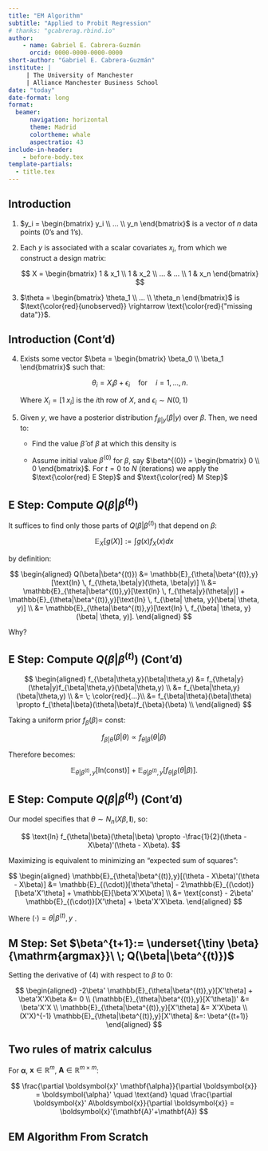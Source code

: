 ```yaml
---
title: "EM Algorithm"
subtitle: "Applied to Probit Regression"
# thanks: "gcabrerag.rbind.io"
author: 
    - name: Gabriel E. Cabrera-Guzmán
      orcid: 0000-0000-0000-0000
short-author: "Gabriel E. Cabrera-Guzmán"
institute: | 
     | The University of Manchester
     | Alliance Manchester Business School
date: "today"
date-format: long
format:
  beamer:
      navigation: horizontal
      theme: Madrid
      colortheme: whale
      aspectratio: 43
include-in-header: 
    - before-body.tex
template-partials:
  - title.tex
---
```


## Introduction

1. $y_i = \begin{bmatrix} y_i \\ ... \\ y_n \end{bmatrix}$ is a vector of $n$ data points (0's and 1's).

2. Each $y$ is associated with a scalar covariates $x_i$, from which we construct a design matrix:

    $$
    X = \begin{bmatrix} 1 & x_1 \\ 
                1 & x_2 \\ 
                ... & ... \\ 
                1 & x_n 
    \end{bmatrix}
    $$

3. $\theta = \begin{bmatrix} \theta_1 \\ ... \\ \theta_n \end{bmatrix}$ is $\text{\color{red}{unobserved}} \rightarrow \text{\color{red}{"missing data"}}$.

## Introduction (Cont'd)

4. Exists some vector $\beta = \begin{bmatrix} \beta_0 \\ \beta_1 \end{bmatrix}$ such that:

    $$
    \theta_i = X_i\beta + \epsilon_i \quad \text{for} \quad i = 1,...,n.
    $$
    
    Where $X_i = [1 \; x_i]$ is the $i$th row of $X$, and $\epsilon_i \sim N(0,1)$

5. Given $y$, we have a posterior distribution $f_{\beta|y}(\beta|y)$ over $\beta$. Then, we need to: \medskip

    * Find the value $\hat{\beta}$ of $\beta$ at which this density is \underline{highest}

    * Assume initial value $\beta^{(0)}$ for $\beta$, say $\beta^{(0)} = \begin{bmatrix} 0 \\ 0 \end{bmatrix}$. For $t=0$ to $N$ (iterations) we apply the  $\text{\color{red} E Step}$ and $\text{\color{red} M Step}$

## **E Step**: Compute $Q(\beta|\beta^{(t)})$

It suffices to find only those parts of $Q(\beta|\beta^{(t)})$ that depend on $\beta$:

$$
\mathbb{E}_X[g(X)]:=\int g(x) f_{X}(x) dx
$$

by definition:

$$
\begin{aligned}
Q(\beta|\beta^{(t)}) &= \mathbb{E}_{\theta|\beta^{(t)},y}[\text{ln} \, f_{\theta,\beta|y}(\theta, \beta|y)] \\
&= \mathbb{E}_{\theta|\beta^{(t)},y}[\text{ln} \, f_{\theta|y}(\theta|y)] +     \mathbb{E}_{\theta|\beta^{(t)},y}[\text{ln} \, f_{\beta| \theta, y}(\beta| \theta, y)] \\
&= \mathbb{E}_{\theta|\beta^{(t)},y}[\text{ln} \, f_{\beta| \theta, y}(\beta| \theta, y)].
\end{aligned}
$$

Why?

## **E Step**: Compute $Q(\beta|\beta^{(t)})$ (Cont'd)

$$
\begin{aligned}
f_{\beta|\theta,y}(\beta|\theta,y) &= f_{\theta|y}(\theta|y)f_{\beta|\theta,y}(\beta|\theta,y) \\
&= f_{\beta|\theta,y}(\beta|\theta,y) \\
&= \; \color{red}{...}\\
&= f_{\beta|\theta}(\beta|\theta) \propto f_{\theta|\beta}(\theta|\beta)f_{\beta}(\beta) \\ 
\end{aligned}
$$ 

Taking a uniform prior $f_{\beta}(\beta) \propto$ const:

$$
f_{\beta|\theta}(\beta|\theta)\propto f_{\theta|\beta}(\theta|\beta)
$$

Therefore becomes:

$$
\mathbb{E}_{\theta|\beta^{(t)},y}[\text{ln}(\text{const})] + \mathbb{E}_{\theta|\beta^{(t)},y}[f_{\theta|\beta}(\theta|\beta)].
$$

## **E Step**: Compute $Q(\beta|\beta^{(t)})$ (Cont'd)

Our model specifies that $\theta \sim N_n(X\beta, \mathbf{I})$, so:

$$
\text{ln} f_{\theta|\beta}(\theta|\beta) \propto -\frac{1}{2}(\theta - X\beta)'(\theta - X\beta).
$$

Maximizing is equivalent to minimizing an "expected sum of squares":

$$
\begin{aligned}
\mathbb{E}_{\theta|\beta^{(t)},y}[(\theta - X\beta)'(\theta - X\beta)] &= \mathbb{E}_{(\cdot)}[\theta'\theta] - 2\mathbb{E}_{(\cdot)}[\beta'X'\theta] + \mathbb{E}[\beta'X'X\beta] \\
&= \text{const} - 2\beta' \mathbb{E}_{(\cdot)}[X'\theta] + \beta'X'X\beta. 
\end{aligned}
$$

Where $(\cdot)=\theta|\beta^{(t)},y$ \underline{to save some space}.

## **M Step:** Set $\beta^{t+1}:= \underset{\tiny \beta}{\mathrm{argmax}}\ \; Q(\beta|\beta^{(t)})$

Setting the derivative of (4) with respect to $\beta$ to 0:

$$
\begin{aligned}
 -2\beta' \mathbb{E}_{\theta|\beta^{(t)},y}[X'\theta] + \beta'X'X\beta &= 0 \\
    (\mathbb{E}_{\theta|\beta^{(t)},y}[X'\theta])' &= \beta'X'X \\
                    \mathbb{E}_{\theta|\beta^{(t)},y}[X'\theta] &= X'X\beta \\
                    (X'X)^{-1} \mathbb{E}_{\theta|\beta^{(t)},y}[X'\theta]  &=: \beta^{(t+1)}
\end{aligned}
$$

::: {.callout-note}
## Two rules of matrix calculus

For $\boldsymbol{\alpha}$, $\boldsymbol{x} \in \mathbb{R}^{m}$, $\mathbf{A} \in \mathbb{R}^{m \times m}$:

$$
\frac{\partial \boldsymbol{x}' \mathbf{\alpha}}{\partial \boldsymbol{x}} = \boldsymbol{\alpha}' \quad \text{and} \quad \frac{\partial \boldsymbol{x}' A\boldsymbol{x}}{\partial \boldsymbol{x}} = \boldsymbol{x}'(\mathbf{A}'+\mathbf{A})
$$
:::

## EM Algorithm From Scratch
